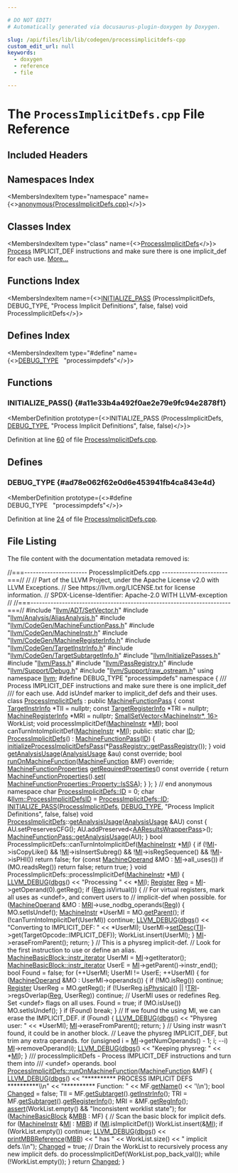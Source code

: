 ```yaml
---

# DO NOT EDIT!
# Automatically generated via docusaurus-plugin-doxygen by Doxygen.

slug: /api/files/lib/lib/codegen/processimplicitdefs-cpp
custom_edit_url: null
keywords:
  - doxygen
  - reference
  - file

---
```





# The `ProcessImplicitDefs.cpp` File Reference

<DoxygenPage pluginConfig={pluginConfig}>



## Included Headers

<IncludesList>
<IncludesListItem
  filePath="llvm/ADT/SetVector.h"
  permalink="/docs/api/files/include/include/llvm/include/llvm/adt/setvector-h"
  isLocal="true" />
<IncludesListItem
  filePath="llvm/Analysis/AliasAnalysis.h"
  permalink="/docs/api/files/include/include/llvm/include/llvm/analysis/aliasanalysis-h"
  isLocal="true" />
<IncludesListItem
  filePath="llvm/CodeGen/MachineFunctionPass.h"
  permalink="/docs/api/files/include/include/llvm/include/llvm/codegen/machinefunctionpass-h"
  isLocal="true" />
<IncludesListItem
  filePath="llvm/CodeGen/MachineInstr.h"
  permalink="/docs/api/files/include/include/llvm/include/llvm/codegen/machineinstr-h"
  isLocal="true" />
<IncludesListItem
  filePath="llvm/CodeGen/MachineRegisterInfo.h"
  permalink="/docs/api/files/include/include/llvm/include/llvm/codegen/machineregisterinfo-h"
  isLocal="true" />
<IncludesListItem
  filePath="llvm/CodeGen/TargetInstrInfo.h"
  permalink="/docs/api/files/include/include/llvm/include/llvm/codegen/targetinstrinfo-h"
  isLocal="true" />
<IncludesListItem
  filePath="llvm/CodeGen/TargetSubtargetInfo.h"
  permalink="/docs/api/files/include/include/llvm/include/llvm/codegen/targetsubtargetinfo-h"
  isLocal="true" />
<IncludesListItem
  filePath="llvm/InitializePasses.h"
  permalink="/docs/api/files/include/include/llvm/initializepasses-h"
  isLocal="true" />
<IncludesListItem
  filePath="llvm/Pass.h"
  permalink="/docs/api/files/include/include/llvm/pass-h"
  isLocal="true" />
<IncludesListItem
  filePath="llvm/PassRegistry.h"
  permalink="/docs/api/files/include/include/llvm/passregistry-h"
  isLocal="true" />
<IncludesListItem
  filePath="llvm/Support/Debug.h"
  permalink="/docs/api/files/include/include/llvm/include/llvm/support/debug-h"
  isLocal="true" />
<IncludesListItem
  filePath="llvm/Support/raw_ostream.h"
  permalink="/docs/api/files/include/include/llvm/include/llvm/support/raw-ostream-h"
  isLocal="true" />
</IncludesList>

## Namespaces Index

<MembersIndex>

<MembersIndexItem
  type="namespace"
  name={<><a href="/docs/api/namespaces/anonymous-processimplicitdefs-cpp-">anonymous&#123;ProcessImplicitDefs.cpp&#125;</a></>}>
</MembersIndexItem>

</MembersIndex>

## Classes Index

<MembersIndex>

<MembersIndexItem
  type="class"
  name={<><a href="/docs/api/classes/anonymous-namespace-processimplicitdefs-cpp-/processimplicitdefs">ProcessImplicitDefs</a></>}>
<a href="/docs/api/classes/llvm/sys/process">Process</a> IMPLICIT&#95;DEF instructions and make sure there is one implicit&#95;def for each use. <a href="/docs/api/classes/anonymous-namespace-processimplicitdefs-cpp-/processimplicitdefs/#details">More...</a>
</MembersIndexItem>

</MembersIndex>

## Functions Index

<MembersIndex>

<MembersIndexItem
  name={<><a href="#a11e33b4a492f0ae2e79e9fc94e2878f1">INITIALIZE&#95;PASS</a> (ProcessImplicitDefs, DEBUG&#95;TYPE, &quot;Process Implicit Definitions&quot;, false, false) void ProcessImplicitDefs</>}>
</MembersIndexItem>

</MembersIndex>

## Defines Index

<MembersIndex>

<MembersIndexItem
  type="#define"
  name={<><a href="#ad78e062f62e0d6e453941fb4ca843e4d">DEBUG&#95;TYPE</a>&nbsp;&nbsp;&nbsp;&quot;processimpdefs&quot;</>}>
</MembersIndexItem>

</MembersIndex>


<SectionDefinition>

## Functions

### INITIALIZE&#95;PASS() {#a11e33b4a492f0ae2e79e9fc94e2878f1}

<MemberDefinition
  prototype={<>INITIALIZE&#95;PASS (ProcessImplicitDefs, <a href="/docs/api/files/include/include/llvm/include/llvm/adt/genericcycleimpl-h/#ad78e062f62e0d6e453941fb4ca843e4d">DEBUG&#95;TYPE</a>, &quot;Process Implicit Definitions&quot;, false, false)</>}>

Definition at line <a href="#l00060">60</a> of file <a href="/docs/api/files/lib/lib/codegen/processimplicitdefs-cpp">ProcessImplicitDefs.cpp</a>.
</MemberDefinition>

</SectionDefinition>

<SectionDefinition>

## Defines

### DEBUG&#95;TYPE {#ad78e062f62e0d6e453941fb4ca843e4d}

<MemberDefinition
  prototype={<>#define DEBUG&#95;TYPE&nbsp;&nbsp;&nbsp;&quot;processimpdefs&quot;</>}>

Definition at line <a href="#l00024">24</a> of file <a href="/docs/api/files/lib/lib/codegen/processimplicitdefs-cpp">ProcessImplicitDefs.cpp</a>.
</MemberDefinition>

</SectionDefinition>

## File Listing

The file content with the documentation metadata removed is:

<ProgramListing>

<Link id="l00001" /><CodeLine lineNumber="1"><Highlight kind="comment">//===---------------------- ProcessImplicitDefs.cpp -----------------------===//</Highlight><Highlight kind="normal"></Highlight></CodeLine>
<Link id="l00002" /><CodeLine lineNumber="2"><Highlight kind="normal"></Highlight><Highlight kind="comment">//</Highlight><Highlight kind="normal"></Highlight></CodeLine>
<Link id="l00003" /><CodeLine lineNumber="3"><Highlight kind="normal"></Highlight><Highlight kind="comment">// Part of the LLVM Project, under the Apache License v2.0 with LLVM Exceptions.</Highlight><Highlight kind="normal"></Highlight></CodeLine>
<Link id="l00004" /><CodeLine lineNumber="4"><Highlight kind="normal"></Highlight><Highlight kind="comment">// See https://llvm.org/LICENSE.txt for license information.</Highlight><Highlight kind="normal"></Highlight></CodeLine>
<Link id="l00005" /><CodeLine lineNumber="5"><Highlight kind="normal"></Highlight><Highlight kind="comment">// SPDX-License-Identifier: Apache-2.0 WITH LLVM-exception</Highlight><Highlight kind="normal"></Highlight></CodeLine>
<Link id="l00006" /><CodeLine lineNumber="6"><Highlight kind="normal"></Highlight><Highlight kind="comment">//</Highlight><Highlight kind="normal"></Highlight></CodeLine>
<Link id="l00007" /><CodeLine lineNumber="7"><Highlight kind="normal"></Highlight><Highlight kind="comment">//===----------------------------------------------------------------------===//</Highlight><Highlight kind="normal"></Highlight></CodeLine>
<Link id="l00008" /><CodeLine lineNumber="8"><Highlight kind="normal"></Highlight></CodeLine>
<Link id="l00009" /><CodeLine lineNumber="9"><Highlight kind="normal"></Highlight><Highlight kind="preprocessor">#include &quot;<a href="/docs/api/files/include/include/llvm/include/llvm/adt/setvector-h">llvm/ADT/SetVector.h</a>&quot;</Highlight><Highlight kind="normal"></Highlight></CodeLine>
<Link id="l00010" /><CodeLine lineNumber="10"><Highlight kind="normal"></Highlight><Highlight kind="preprocessor">#include &quot;<a href="/docs/api/files/include/include/llvm/include/llvm/analysis/aliasanalysis-h">llvm/Analysis/AliasAnalysis.h</a>&quot;</Highlight><Highlight kind="normal"></Highlight></CodeLine>
<Link id="l00011" /><CodeLine lineNumber="11"><Highlight kind="normal"></Highlight><Highlight kind="preprocessor">#include &quot;<a href="/docs/api/files/include/include/llvm/include/llvm/codegen/machinefunctionpass-h">llvm/CodeGen/MachineFunctionPass.h</a>&quot;</Highlight><Highlight kind="normal"></Highlight></CodeLine>
<Link id="l00012" /><CodeLine lineNumber="12"><Highlight kind="normal"></Highlight><Highlight kind="preprocessor">#include &quot;<a href="/docs/api/files/include/include/llvm/include/llvm/codegen/machineinstr-h">llvm/CodeGen/MachineInstr.h</a>&quot;</Highlight><Highlight kind="normal"></Highlight></CodeLine>
<Link id="l00013" /><CodeLine lineNumber="13"><Highlight kind="normal"></Highlight><Highlight kind="preprocessor">#include &quot;<a href="/docs/api/files/include/include/llvm/include/llvm/codegen/machineregisterinfo-h">llvm/CodeGen/MachineRegisterInfo.h</a>&quot;</Highlight><Highlight kind="normal"></Highlight></CodeLine>
<Link id="l00014" /><CodeLine lineNumber="14"><Highlight kind="normal"></Highlight><Highlight kind="preprocessor">#include &quot;<a href="/docs/api/files/include/include/llvm/include/llvm/codegen/targetinstrinfo-h">llvm/CodeGen/TargetInstrInfo.h</a>&quot;</Highlight><Highlight kind="normal"></Highlight></CodeLine>
<Link id="l00015" /><CodeLine lineNumber="15"><Highlight kind="normal"></Highlight><Highlight kind="preprocessor">#include &quot;<a href="/docs/api/files/include/include/llvm/include/llvm/codegen/targetsubtargetinfo-h">llvm/CodeGen/TargetSubtargetInfo.h</a>&quot;</Highlight><Highlight kind="normal"></Highlight></CodeLine>
<Link id="l00016" /><CodeLine lineNumber="16"><Highlight kind="normal"></Highlight><Highlight kind="preprocessor">#include &quot;<a href="/docs/api/files/include/include/llvm/initializepasses-h">llvm/InitializePasses.h</a>&quot;</Highlight><Highlight kind="normal"></Highlight></CodeLine>
<Link id="l00017" /><CodeLine lineNumber="17"><Highlight kind="normal"></Highlight><Highlight kind="preprocessor">#include &quot;<a href="/docs/api/files/include/include/llvm/pass-h">llvm/Pass.h</a>&quot;</Highlight><Highlight kind="normal"></Highlight></CodeLine>
<Link id="l00018" /><CodeLine lineNumber="18"><Highlight kind="normal"></Highlight><Highlight kind="preprocessor">#include &quot;<a href="/docs/api/files/include/include/llvm/passregistry-h">llvm/PassRegistry.h</a>&quot;</Highlight><Highlight kind="normal"></Highlight></CodeLine>
<Link id="l00019" /><CodeLine lineNumber="19"><Highlight kind="normal"></Highlight><Highlight kind="preprocessor">#include &quot;<a href="/docs/api/files/include/include/llvm/include/llvm/support/debug-h">llvm/Support/Debug.h</a>&quot;</Highlight><Highlight kind="normal"></Highlight></CodeLine>
<Link id="l00020" /><CodeLine lineNumber="20"><Highlight kind="normal"></Highlight><Highlight kind="preprocessor">#include &quot;<a href="/docs/api/files/include/include/llvm/include/llvm/support/raw-ostream-h">llvm/Support/raw&#95;ostream.h</a>&quot;</Highlight><Highlight kind="normal"></Highlight></CodeLine>
<Link id="l00021" /><CodeLine lineNumber="21"><Highlight kind="normal"></Highlight></CodeLine>
<Link id="l00022" /><CodeLine lineNumber="22"><Highlight kind="normal"></Highlight><Highlight kind="keyword">using namespace </Highlight><Highlight kind="normal"><a href="/docs/api/namespaces/llvm">llvm</a>;</Highlight></CodeLine>
<Link id="l00023" /><CodeLine lineNumber="23"><Highlight kind="normal"></Highlight></CodeLine>
<Link id="l00024" /><CodeLine lineNumber="24" lineLink="#ad78e062f62e0d6e453941fb4ca843e4d"><Highlight kind="normal"></Highlight><Highlight kind="preprocessor">#define DEBUG&#95;TYPE &quot;processimpdefs&quot;</Highlight><Highlight kind="normal"></Highlight></CodeLine>
<Link id="l00025" /><CodeLine lineNumber="25"><Highlight kind="normal"></Highlight></CodeLine>
<Link id="l00026" /><CodeLine lineNumber="26" lineLink="/docs/api/namespaces/anonymous-processimplicitdefs-cpp-"><Highlight kind="normal"></Highlight><Highlight kind="keyword">namespace </Highlight><Highlight kind="normal">&#123;</Highlight><Highlight kind="comment"></Highlight></CodeLine>
<Link id="l00027" /><CodeLine lineNumber="27"><Highlight kind="comment">/// Process IMPLICIT&#95;DEF instructions and make sure there is one implicit&#95;def</Highlight></CodeLine>
<Link id="l00028" /><CodeLine lineNumber="28"><Highlight kind="comment">/// for each use. Add isUndef marker to implicit&#95;def defs and their uses.</Highlight><Highlight kind="normal"></Highlight></CodeLine>
<Link id="l00029" /><CodeLine lineNumber="29" lineLink="/docs/api/classes/anonymous-namespace-processimplicitdefs-cpp-/processimplicitdefs"><Highlight kind="normal"></Highlight><Highlight kind="keyword">class </Highlight><Highlight kind="normal"><a href="/docs/api/classes/anonymous-namespace-processimplicitdefs-cpp-/processimplicitdefs/#ac8009a14f031b7893512b0786c31cbb3">ProcessImplicitDefs</a> : </Highlight><Highlight kind="keyword">public</Highlight><Highlight kind="normal"> <a href="/docs/api/classes/llvm/machinefunctionpass/#a29c81d2386f4a727c6d33413807530c8">MachineFunctionPass</a> &#123;</Highlight></CodeLine>
<Link id="l00030" /><CodeLine lineNumber="30"><Highlight kind="normal">  </Highlight><Highlight kind="keyword">const</Highlight><Highlight kind="normal"> <a href="/docs/api/classes/llvm/targetinstrinfo">TargetInstrInfo</a> &#42;TII = </Highlight><Highlight kind="keyword">nullptr</Highlight><Highlight kind="normal">;</Highlight></CodeLine>
<Link id="l00031" /><CodeLine lineNumber="31"><Highlight kind="normal">  </Highlight><Highlight kind="keyword">const</Highlight><Highlight kind="normal"> <a href="/docs/api/classes/llvm/targetregisterinfo">TargetRegisterInfo</a> &#42;TRI = </Highlight><Highlight kind="keyword">nullptr</Highlight><Highlight kind="normal">;</Highlight></CodeLine>
<Link id="l00032" /><CodeLine lineNumber="32"><Highlight kind="normal">  <a href="/docs/api/classes/llvm/machineregisterinfo">MachineRegisterInfo</a> &#42;MRI = </Highlight><Highlight kind="keyword">nullptr</Highlight><Highlight kind="normal">;</Highlight></CodeLine>
<Link id="l00033" /><CodeLine lineNumber="33"><Highlight kind="normal"></Highlight></CodeLine>
<Link id="l00034" /><CodeLine lineNumber="34"><Highlight kind="normal">  <a href="/docs/api/classes/llvm/smallsetvector">SmallSetVector&lt;MachineInstr&#42;, 16&gt;</a> WorkList;</Highlight></CodeLine>
<Link id="l00035" /><CodeLine lineNumber="35"><Highlight kind="normal"></Highlight></CodeLine>
<Link id="l00036" /><CodeLine lineNumber="36"><Highlight kind="normal">  </Highlight><Highlight kind="keywordtype">void</Highlight><Highlight kind="normal"> processImplicitDef(<a href="/docs/api/classes/llvm/machineinstr">MachineInstr</a> &#42;<a href="/docs/api/files/lib/lib/codegen/lib/codegen/globalisel/irtranslator-cpp/#abe44dfdea65b4f7e11e0a608ab708b76">MI</a>);</Highlight></CodeLine>
<Link id="l00037" /><CodeLine lineNumber="37"><Highlight kind="normal">  </Highlight><Highlight kind="keywordtype">bool</Highlight><Highlight kind="normal"> canTurnIntoImplicitDef(<a href="/docs/api/classes/llvm/machineinstr">MachineInstr</a> &#42;<a href="/docs/api/files/lib/lib/codegen/lib/codegen/globalisel/irtranslator-cpp/#abe44dfdea65b4f7e11e0a608ab708b76">MI</a>);</Highlight></CodeLine>
<Link id="l00038" /><CodeLine lineNumber="38"><Highlight kind="normal"></Highlight></CodeLine>
<Link id="l00039" /><CodeLine lineNumber="39"><Highlight kind="normal"></Highlight><Highlight kind="keyword">public</Highlight><Highlight kind="normal">:</Highlight></CodeLine>
<Link id="l00040" /><CodeLine lineNumber="40" lineLink="/docs/api/classes/anonymous-namespace-processimplicitdefs-cpp-/processimplicitdefs/#af183bda15872723cc80583d8c8076624"><Highlight kind="normal">  </Highlight><Highlight kind="keyword">static</Highlight><Highlight kind="normal"> </Highlight><Highlight kind="keywordtype">char</Highlight><Highlight kind="normal"> <a href="/docs/api/classes/anonymous-namespace-processimplicitdefs-cpp-/processimplicitdefs/#af183bda15872723cc80583d8c8076624">ID</a>;</Highlight></CodeLine>
<Link id="l00041" /><CodeLine lineNumber="41"><Highlight kind="normal"></Highlight></CodeLine>
<Link id="l00042" /><CodeLine lineNumber="42" lineLink="/docs/api/classes/anonymous-namespace-processimplicitdefs-cpp-/processimplicitdefs/#ac8009a14f031b7893512b0786c31cbb3"><Highlight kind="normal">  <a href="/docs/api/classes/anonymous-namespace-processimplicitdefs-cpp-/processimplicitdefs/#ac8009a14f031b7893512b0786c31cbb3">ProcessImplicitDefs</a>() : <a href="/docs/api/classes/llvm/machinefunctionpass/#a29c81d2386f4a727c6d33413807530c8">MachineFunctionPass</a>(<a href="/docs/api/classes/anonymous-namespace-processimplicitdefs-cpp-/processimplicitdefs/#af183bda15872723cc80583d8c8076624">ID</a>) &#123;</Highlight></CodeLine>
<Link id="l00043" /><CodeLine lineNumber="43"><Highlight kind="normal">    <a href="/docs/api/namespaces/llvm/#a1bfb767b5f8a3da7be50d9be52bf8736">initializeProcessImplicitDefsPass</a>(&#42;<a href="/docs/api/classes/llvm/passregistry/#a05a729900b76c89e808c6c3094921b2f">PassRegistry::getPassRegistry</a>());</Highlight></CodeLine>
<Link id="l00044" /><CodeLine lineNumber="44"><Highlight kind="normal">  &#125;</Highlight></CodeLine>
<Link id="l00045" /><CodeLine lineNumber="45"><Highlight kind="normal"></Highlight></CodeLine>
<Link id="l00046" /><CodeLine lineNumber="46" lineLink="/docs/api/classes/anonymous-namespace-processimplicitdefs-cpp-/processimplicitdefs/#a4b69980472727d3c85984e8b2cf02f99"><Highlight kind="normal">  </Highlight><Highlight kind="keywordtype">void</Highlight><Highlight kind="normal"> <a href="/docs/api/classes/anonymous-namespace-processimplicitdefs-cpp-/processimplicitdefs/#a4b69980472727d3c85984e8b2cf02f99">getAnalysisUsage</a>(<a href="/docs/api/classes/llvm/analysisusage">AnalysisUsage</a> &amp;au) </Highlight><Highlight kind="keyword">const override</Highlight><Highlight kind="normal">;</Highlight></CodeLine>
<Link id="l00047" /><CodeLine lineNumber="47"><Highlight kind="normal"></Highlight></CodeLine>
<Link id="l00048" /><CodeLine lineNumber="48"><Highlight kind="normal">  </Highlight><Highlight kind="keywordtype">bool</Highlight><Highlight kind="normal"> <a href="/docs/api/classes/anonymous-namespace-processimplicitdefs-cpp-/processimplicitdefs/#a375e242755149e6709f30e1b8f30b0e2">runOnMachineFunction</a>(<a href="/docs/api/classes/llvm/machinefunction">MachineFunction</a> &amp;MF) </Highlight><Highlight kind="keyword">override</Highlight><Highlight kind="normal">;</Highlight></CodeLine>
<Link id="l00049" /><CodeLine lineNumber="49"><Highlight kind="normal"></Highlight></CodeLine>
<Link id="l00050" /><CodeLine lineNumber="50" lineLink="/docs/api/classes/anonymous-namespace-processimplicitdefs-cpp-/processimplicitdefs/#a1401f248633e69bad4858389676799a0"><Highlight kind="normal">  <a href="/docs/api/classes/llvm/machinefunctionproperties">MachineFunctionProperties</a> <a href="/docs/api/classes/anonymous-namespace-processimplicitdefs-cpp-/processimplicitdefs/#a1401f248633e69bad4858389676799a0">getRequiredProperties</a>()</Highlight><Highlight kind="keyword"> const override </Highlight><Highlight kind="normal">&#123;</Highlight></CodeLine>
<Link id="l00051" /><CodeLine lineNumber="51"><Highlight kind="normal">    </Highlight><Highlight kind="keywordflow">return</Highlight><Highlight kind="normal"> <a href="/docs/api/classes/llvm/machinefunctionproperties">MachineFunctionProperties</a>().<a href="/docs/api/classes/llvm/machinefunctionproperties/#aa7780563d7ca260d0ae67d957b56427f">set</a>(</Highlight></CodeLine>
<Link id="l00052" /><CodeLine lineNumber="52"><Highlight kind="normal">        <a href="/docs/api/classes/llvm/machinefunctionproperties/#ad85237c6c667e4713efe8921e9c32ac1a4fc3b812627e58da17a703f73013db96">MachineFunctionProperties::Property::IsSSA</a>);</Highlight></CodeLine>
<Link id="l00053" /><CodeLine lineNumber="53"><Highlight kind="normal">  &#125;</Highlight></CodeLine>
<Link id="l00054" /><CodeLine lineNumber="54"><Highlight kind="normal">&#125;;</Highlight></CodeLine>
<Link id="l00055" /><CodeLine lineNumber="55"><Highlight kind="normal">&#125; </Highlight><Highlight kind="comment">// end anonymous namespace</Highlight><Highlight kind="normal"></Highlight></CodeLine>
<Link id="l00056" /><CodeLine lineNumber="56"><Highlight kind="normal"></Highlight></CodeLine>
<Link id="l00057" /><CodeLine lineNumber="57"><Highlight kind="normal"></Highlight><Highlight kind="keywordtype">char</Highlight><Highlight kind="normal"> <a href="/docs/api/classes/anonymous-namespace-processimplicitdefs-cpp-/processimplicitdefs/#af183bda15872723cc80583d8c8076624">ProcessImplicitDefs::ID</a> = 0;</Highlight></CodeLine>
<Link id="l00058" /><CodeLine lineNumber="58" lineLink="/docs/api/namespaces/llvm/#aa38acb33ffcc1e45797c032c78e27b4b"><Highlight kind="normal"></Highlight><Highlight kind="keywordtype">char</Highlight><Highlight kind="normal"> &amp;<a href="/docs/api/namespaces/llvm/#aa38acb33ffcc1e45797c032c78e27b4b">llvm::ProcessImplicitDefsID</a> = <a href="/docs/api/classes/anonymous-namespace-processimplicitdefs-cpp-/processimplicitdefs/#af183bda15872723cc80583d8c8076624">ProcessImplicitDefs::ID</a>;</Highlight></CodeLine>
<Link id="l00059" /><CodeLine lineNumber="59"><Highlight kind="normal"></Highlight></CodeLine>
<Link id="l00060" /><CodeLine lineNumber="60" lineLink="#a11e33b4a492f0ae2e79e9fc94e2878f1"><Highlight kind="normal"><a href="/docs/api/files/include/include/llvm/passsupport-h/#af807c9595d50b45c0008924c4679c85c">INITIALIZE&#95;PASS</a>(<a href="/docs/api/classes/anonymous-namespace-processimplicitdefs-cpp-/processimplicitdefs/#ac8009a14f031b7893512b0786c31cbb3">ProcessImplicitDefs</a>, <a href="/docs/api/files/include/include/llvm/include/llvm/adt/genericcycleimpl-h/#ad78e062f62e0d6e453941fb4ca843e4d">DEBUG&#95;TYPE</a>,</Highlight></CodeLine>
<Link id="l00061" /><CodeLine lineNumber="61"><Highlight kind="normal">                </Highlight><Highlight kind="stringliteral">&quot;Process Implicit Definitions&quot;</Highlight><Highlight kind="normal">, </Highlight><Highlight kind="keyword">false</Highlight><Highlight kind="normal">, </Highlight><Highlight kind="keyword">false</Highlight><Highlight kind="normal">)</Highlight></CodeLine>
<Link id="l00062" /><CodeLine lineNumber="62"><Highlight kind="normal"></Highlight></CodeLine>
<Link id="l00063" /><CodeLine lineNumber="63"><Highlight kind="normal">void <a href="/docs/api/classes/anonymous-namespace-processimplicitdefs-cpp-/processimplicitdefs/#ac8009a14f031b7893512b0786c31cbb3">ProcessImplicitDefs</a>::<a href="/docs/api/classes/anonymous-namespace-processimplicitdefs-cpp-/processimplicitdefs/#a4b69980472727d3c85984e8b2cf02f99">getAnalysisUsage</a>(<a href="/docs/api/classes/llvm/analysisusage">AnalysisUsage</a> &amp;AU)</Highlight><Highlight kind="keyword"> const </Highlight><Highlight kind="normal">&#123;</Highlight></CodeLine>
<Link id="l00064" /><CodeLine lineNumber="64"><Highlight kind="normal">  AU.setPreservesCFG();</Highlight></CodeLine>
<Link id="l00065" /><CodeLine lineNumber="65"><Highlight kind="normal">  AU.addPreserved&lt;<a href="/docs/api/classes/llvm/aaresultswrapperpass">AAResultsWrapperPass</a>&gt;();</Highlight></CodeLine>
<Link id="l00066" /><CodeLine lineNumber="66"><Highlight kind="normal">  <a href="/docs/api/classes/llvm/machinefunctionpass/#a864fd57b4304ef933b3281d0ef85a88e">MachineFunctionPass::getAnalysisUsage</a>(AU);</Highlight></CodeLine>
<Link id="l00067" /><CodeLine lineNumber="67"><Highlight kind="normal">&#125;</Highlight></CodeLine>
<Link id="l00068" /><CodeLine lineNumber="68"><Highlight kind="normal"></Highlight></CodeLine>
<Link id="l00069" /><CodeLine lineNumber="69"><Highlight kind="normal"></Highlight><Highlight kind="keywordtype">bool</Highlight><Highlight kind="normal"> ProcessImplicitDefs::canTurnIntoImplicitDef(<a href="/docs/api/classes/llvm/machineinstr">MachineInstr</a> &#42;<a href="/docs/api/files/lib/lib/codegen/lib/codegen/globalisel/irtranslator-cpp/#abe44dfdea65b4f7e11e0a608ab708b76">MI</a>) &#123;</Highlight></CodeLine>
<Link id="l00070" /><CodeLine lineNumber="70"><Highlight kind="normal">  </Highlight><Highlight kind="keywordflow">if</Highlight><Highlight kind="normal"> (!<a href="/docs/api/files/lib/lib/codegen/lib/codegen/globalisel/irtranslator-cpp/#abe44dfdea65b4f7e11e0a608ab708b76">MI</a>-&gt;isCopyLike() &amp;&amp;</Highlight></CodeLine>
<Link id="l00071" /><CodeLine lineNumber="71"><Highlight kind="normal">      !<a href="/docs/api/files/lib/lib/codegen/lib/codegen/globalisel/irtranslator-cpp/#abe44dfdea65b4f7e11e0a608ab708b76">MI</a>-&gt;isInsertSubreg() &amp;&amp;</Highlight></CodeLine>
<Link id="l00072" /><CodeLine lineNumber="72"><Highlight kind="normal">      !<a href="/docs/api/files/lib/lib/codegen/lib/codegen/globalisel/irtranslator-cpp/#abe44dfdea65b4f7e11e0a608ab708b76">MI</a>-&gt;isRegSequence() &amp;&amp;</Highlight></CodeLine>
<Link id="l00073" /><CodeLine lineNumber="73"><Highlight kind="normal">      !<a href="/docs/api/files/lib/lib/codegen/lib/codegen/globalisel/irtranslator-cpp/#abe44dfdea65b4f7e11e0a608ab708b76">MI</a>-&gt;isPHI())</Highlight></CodeLine>
<Link id="l00074" /><CodeLine lineNumber="74"><Highlight kind="normal">    </Highlight><Highlight kind="keywordflow">return</Highlight><Highlight kind="normal"> </Highlight><Highlight kind="keyword">false</Highlight><Highlight kind="normal">;</Highlight></CodeLine>
<Link id="l00075" /><CodeLine lineNumber="75"><Highlight kind="normal">  </Highlight><Highlight kind="keywordflow">for</Highlight><Highlight kind="normal"> (</Highlight><Highlight kind="keyword">const</Highlight><Highlight kind="normal"> <a href="/docs/api/classes/llvm/machineoperand">MachineOperand</a> &amp;MO : <a href="/docs/api/files/lib/lib/codegen/lib/codegen/globalisel/irtranslator-cpp/#abe44dfdea65b4f7e11e0a608ab708b76">MI</a>-&gt;all&#95;uses())</Highlight></CodeLine>
<Link id="l00076" /><CodeLine lineNumber="76"><Highlight kind="normal">    </Highlight><Highlight kind="keywordflow">if</Highlight><Highlight kind="normal"> (MO.readsReg())</Highlight></CodeLine>
<Link id="l00077" /><CodeLine lineNumber="77"><Highlight kind="normal">      </Highlight><Highlight kind="keywordflow">return</Highlight><Highlight kind="normal"> </Highlight><Highlight kind="keyword">false</Highlight><Highlight kind="normal">;</Highlight></CodeLine>
<Link id="l00078" /><CodeLine lineNumber="78"><Highlight kind="normal">  </Highlight><Highlight kind="keywordflow">return</Highlight><Highlight kind="normal"> </Highlight><Highlight kind="keyword">true</Highlight><Highlight kind="normal">;</Highlight></CodeLine>
<Link id="l00079" /><CodeLine lineNumber="79"><Highlight kind="normal">&#125;</Highlight></CodeLine>
<Link id="l00080" /><CodeLine lineNumber="80"><Highlight kind="normal"></Highlight></CodeLine>
<Link id="l00081" /><CodeLine lineNumber="81"><Highlight kind="normal"></Highlight><Highlight kind="keywordtype">void</Highlight><Highlight kind="normal"> ProcessImplicitDefs::processImplicitDef(<a href="/docs/api/classes/llvm/machineinstr">MachineInstr</a> &#42;<a href="/docs/api/files/lib/lib/codegen/lib/codegen/globalisel/irtranslator-cpp/#abe44dfdea65b4f7e11e0a608ab708b76">MI</a>) &#123;</Highlight></CodeLine>
<Link id="l00082" /><CodeLine lineNumber="82"><Highlight kind="normal">  <a href="/docs/api/files/include/include/llvm/include/llvm/support/debug-h/#a196897517069dda1bdb549e24468f7d7">LLVM&#95;DEBUG</a>(<a href="/docs/api/namespaces/llvm/#a7c46c742c31be54870e2038048e6b391">dbgs</a>() &lt;&lt; </Highlight><Highlight kind="stringliteral">&quot;Processing &quot;</Highlight><Highlight kind="normal"> &lt;&lt; &#42;<a href="/docs/api/files/lib/lib/codegen/lib/codegen/globalisel/irtranslator-cpp/#abe44dfdea65b4f7e11e0a608ab708b76">MI</a>);</Highlight></CodeLine>
<Link id="l00083" /><CodeLine lineNumber="83"><Highlight kind="normal">  <a href="/docs/api/classes/llvm/register">Register</a> <a href="/docs/api/files/lib/lib/codegen/machinesink-cpp/#a359e1ff26f6d466d927a61aae45b05c3">Reg</a> = <a href="/docs/api/files/lib/lib/codegen/lib/codegen/globalisel/irtranslator-cpp/#abe44dfdea65b4f7e11e0a608ab708b76">MI</a>-&gt;getOperand(0).getReg();</Highlight></CodeLine>
<Link id="l00084" /><CodeLine lineNumber="84"><Highlight kind="normal"></Highlight></CodeLine>
<Link id="l00085" /><CodeLine lineNumber="85"><Highlight kind="normal">  </Highlight><Highlight kind="keywordflow">if</Highlight><Highlight kind="normal"> (<a href="/docs/api/files/lib/lib/codegen/machinesink-cpp/#a359e1ff26f6d466d927a61aae45b05c3">Reg</a>.isVirtual()) &#123;</Highlight></CodeLine>
<Link id="l00086" /><CodeLine lineNumber="86"><Highlight kind="normal">    </Highlight><Highlight kind="comment">// For virtual registers, mark all uses as &lt;undef&gt;, and convert users to</Highlight><Highlight kind="normal"></Highlight></CodeLine>
<Link id="l00087" /><CodeLine lineNumber="87"><Highlight kind="normal">    </Highlight><Highlight kind="comment">// implicit-def when possible.</Highlight><Highlight kind="normal"></Highlight></CodeLine>
<Link id="l00088" /><CodeLine lineNumber="88"><Highlight kind="normal">    </Highlight><Highlight kind="keywordflow">for</Highlight><Highlight kind="normal"> (<a href="/docs/api/classes/llvm/machineoperand">MachineOperand</a> &amp;MO : <a href="/docs/api/files/lib/lib/target/lib/target/aarch64/aarch64advsimdscalarpass-cpp/#aacd2ab195054a3e6a74bfbb9d5d571c8">MRI</a>-&gt;use&#95;nodbg&#95;operands(<a href="/docs/api/files/lib/lib/codegen/machinesink-cpp/#a359e1ff26f6d466d927a61aae45b05c3">Reg</a>)) &#123;</Highlight></CodeLine>
<Link id="l00089" /><CodeLine lineNumber="89"><Highlight kind="normal">      MO.setIsUndef();</Highlight></CodeLine>
<Link id="l00090" /><CodeLine lineNumber="90"><Highlight kind="normal">      <a href="/docs/api/classes/llvm/machineinstr">MachineInstr</a> &#42;UserMI = MO.<a href="/docs/api/classes/llvm/machineinstr/#a1e855100f407ca4be098d0050be403b0">getParent</a>();</Highlight></CodeLine>
<Link id="l00091" /><CodeLine lineNumber="91"><Highlight kind="normal">      </Highlight><Highlight kind="keywordflow">if</Highlight><Highlight kind="normal"> (!canTurnIntoImplicitDef(UserMI))</Highlight></CodeLine>
<Link id="l00092" /><CodeLine lineNumber="92"><Highlight kind="normal">        </Highlight><Highlight kind="keywordflow">continue</Highlight><Highlight kind="normal">;</Highlight></CodeLine>
<Link id="l00093" /><CodeLine lineNumber="93"><Highlight kind="normal">      <a href="/docs/api/files/include/include/llvm/include/llvm/support/debug-h/#a196897517069dda1bdb549e24468f7d7">LLVM&#95;DEBUG</a>(<a href="/docs/api/namespaces/llvm/#a7c46c742c31be54870e2038048e6b391">dbgs</a>() &lt;&lt; </Highlight><Highlight kind="stringliteral">&quot;Converting to IMPLICIT&#95;DEF: &quot;</Highlight><Highlight kind="normal"> &lt;&lt; &#42;UserMI);</Highlight></CodeLine>
<Link id="l00094" /><CodeLine lineNumber="94"><Highlight kind="normal">      UserMI-&gt;<a href="/docs/api/classes/llvm/machineinstr/#a9117508fb00fda14207e7f968389544c">setDesc</a>(<a href="/docs/api/files/lib/lib/target/lib/target/hexagon/hexagoncopytocombine-cpp/#a1d40004718218dbdf06b496766299101">TII</a>-&gt;get(TargetOpcode::IMPLICIT&#95;DEF));</Highlight></CodeLine>
<Link id="l00095" /><CodeLine lineNumber="95"><Highlight kind="normal">      WorkList.insert(UserMI);</Highlight></CodeLine>
<Link id="l00096" /><CodeLine lineNumber="96"><Highlight kind="normal">    &#125;</Highlight></CodeLine>
<Link id="l00097" /><CodeLine lineNumber="97"><Highlight kind="normal">    <a href="/docs/api/files/lib/lib/codegen/lib/codegen/globalisel/irtranslator-cpp/#abe44dfdea65b4f7e11e0a608ab708b76">MI</a>-&gt;eraseFromParent();</Highlight></CodeLine>
<Link id="l00098" /><CodeLine lineNumber="98"><Highlight kind="normal">    </Highlight><Highlight kind="keywordflow">return</Highlight><Highlight kind="normal">;</Highlight></CodeLine>
<Link id="l00099" /><CodeLine lineNumber="99"><Highlight kind="normal">  &#125;</Highlight></CodeLine>
<Link id="l00100" /><CodeLine lineNumber="100"><Highlight kind="normal"></Highlight></CodeLine>
<Link id="l00101" /><CodeLine lineNumber="101"><Highlight kind="normal">  </Highlight><Highlight kind="comment">// This is a physreg implicit-def.</Highlight><Highlight kind="normal"></Highlight></CodeLine>
<Link id="l00102" /><CodeLine lineNumber="102"><Highlight kind="normal">  </Highlight><Highlight kind="comment">// Look for the first instruction to use or define an alias.</Highlight><Highlight kind="normal"></Highlight></CodeLine>
<Link id="l00103" /><CodeLine lineNumber="103"><Highlight kind="normal">  <a href="/docs/api/classes/llvm/machinebasicblock/#ab6395548cae73865213e279ae461db54">MachineBasicBlock::instr&#95;iterator</a> UserMI = <a href="/docs/api/files/lib/lib/codegen/lib/codegen/globalisel/irtranslator-cpp/#abe44dfdea65b4f7e11e0a608ab708b76">MI</a>-&gt;getIterator();</Highlight></CodeLine>
<Link id="l00104" /><CodeLine lineNumber="104"><Highlight kind="normal">  <a href="/docs/api/classes/llvm/machinebasicblock/#ab6395548cae73865213e279ae461db54">MachineBasicBlock::instr&#95;iterator</a> UserE = <a href="/docs/api/files/lib/lib/codegen/lib/codegen/globalisel/irtranslator-cpp/#abe44dfdea65b4f7e11e0a608ab708b76">MI</a>-&gt;getParent()-&gt;instr&#95;end();</Highlight></CodeLine>
<Link id="l00105" /><CodeLine lineNumber="105"><Highlight kind="normal">  </Highlight><Highlight kind="keywordtype">bool</Highlight><Highlight kind="normal"> Found = </Highlight><Highlight kind="keyword">false</Highlight><Highlight kind="normal">;</Highlight></CodeLine>
<Link id="l00106" /><CodeLine lineNumber="106"><Highlight kind="normal">  </Highlight><Highlight kind="keywordflow">for</Highlight><Highlight kind="normal"> (++UserMI; UserMI != UserE; ++UserMI) &#123;</Highlight></CodeLine>
<Link id="l00107" /><CodeLine lineNumber="107"><Highlight kind="normal">    </Highlight><Highlight kind="keywordflow">for</Highlight><Highlight kind="normal"> (<a href="/docs/api/classes/llvm/machineoperand">MachineOperand</a> &amp;MO : UserMI-&gt;operands()) &#123;</Highlight></CodeLine>
<Link id="l00108" /><CodeLine lineNumber="108"><Highlight kind="normal">      </Highlight><Highlight kind="keywordflow">if</Highlight><Highlight kind="normal"> (!MO.isReg())</Highlight></CodeLine>
<Link id="l00109" /><CodeLine lineNumber="109"><Highlight kind="normal">        </Highlight><Highlight kind="keywordflow">continue</Highlight><Highlight kind="normal">;</Highlight></CodeLine>
<Link id="l00110" /><CodeLine lineNumber="110"><Highlight kind="normal">      <a href="/docs/api/classes/llvm/register">Register</a> UserReg = MO.getReg();</Highlight></CodeLine>
<Link id="l00111" /><CodeLine lineNumber="111"><Highlight kind="normal">      </Highlight><Highlight kind="keywordflow">if</Highlight><Highlight kind="normal"> (!UserReg.<a href="/docs/api/classes/llvm/register/#affdbf5b92ed7e01352e2f39466efbe21">isPhysical</a>() || !<a href="/docs/api/files/lib/lib/codegen/machinesink-cpp/#a0f36ed1bc17fc1aa97fe291c439a0698">TRI</a>-&gt;regsOverlap(<a href="/docs/api/files/lib/lib/codegen/machinesink-cpp/#a359e1ff26f6d466d927a61aae45b05c3">Reg</a>, UserReg))</Highlight></CodeLine>
<Link id="l00112" /><CodeLine lineNumber="112"><Highlight kind="normal">        </Highlight><Highlight kind="keywordflow">continue</Highlight><Highlight kind="normal">;</Highlight></CodeLine>
<Link id="l00113" /><CodeLine lineNumber="113"><Highlight kind="normal">      </Highlight><Highlight kind="comment">// UserMI uses or redefines Reg. Set &lt;undef&gt; flags on all uses.</Highlight><Highlight kind="normal"></Highlight></CodeLine>
<Link id="l00114" /><CodeLine lineNumber="114"><Highlight kind="normal">      Found = </Highlight><Highlight kind="keyword">true</Highlight><Highlight kind="normal">;</Highlight></CodeLine>
<Link id="l00115" /><CodeLine lineNumber="115"><Highlight kind="normal">      </Highlight><Highlight kind="keywordflow">if</Highlight><Highlight kind="normal"> (MO.isUse())</Highlight></CodeLine>
<Link id="l00116" /><CodeLine lineNumber="116"><Highlight kind="normal">        MO.setIsUndef();</Highlight></CodeLine>
<Link id="l00117" /><CodeLine lineNumber="117"><Highlight kind="normal">    &#125;</Highlight></CodeLine>
<Link id="l00118" /><CodeLine lineNumber="118"><Highlight kind="normal">    </Highlight><Highlight kind="keywordflow">if</Highlight><Highlight kind="normal"> (Found)</Highlight></CodeLine>
<Link id="l00119" /><CodeLine lineNumber="119"><Highlight kind="normal">      </Highlight><Highlight kind="keywordflow">break</Highlight><Highlight kind="normal">;</Highlight></CodeLine>
<Link id="l00120" /><CodeLine lineNumber="120"><Highlight kind="normal">  &#125;</Highlight></CodeLine>
<Link id="l00121" /><CodeLine lineNumber="121"><Highlight kind="normal"></Highlight></CodeLine>
<Link id="l00122" /><CodeLine lineNumber="122"><Highlight kind="normal">  </Highlight><Highlight kind="comment">// If we found the using MI, we can erase the IMPLICIT&#95;DEF.</Highlight><Highlight kind="normal"></Highlight></CodeLine>
<Link id="l00123" /><CodeLine lineNumber="123"><Highlight kind="normal">  </Highlight><Highlight kind="keywordflow">if</Highlight><Highlight kind="normal"> (Found) &#123;</Highlight></CodeLine>
<Link id="l00124" /><CodeLine lineNumber="124"><Highlight kind="normal">    <a href="/docs/api/files/include/include/llvm/include/llvm/support/debug-h/#a196897517069dda1bdb549e24468f7d7">LLVM&#95;DEBUG</a>(<a href="/docs/api/namespaces/llvm/#a7c46c742c31be54870e2038048e6b391">dbgs</a>() &lt;&lt; </Highlight><Highlight kind="stringliteral">&quot;Physreg user: &quot;</Highlight><Highlight kind="normal"> &lt;&lt; &#42;UserMI);</Highlight></CodeLine>
<Link id="l00125" /><CodeLine lineNumber="125"><Highlight kind="normal">    <a href="/docs/api/files/lib/lib/codegen/lib/codegen/globalisel/irtranslator-cpp/#abe44dfdea65b4f7e11e0a608ab708b76">MI</a>-&gt;eraseFromParent();</Highlight></CodeLine>
<Link id="l00126" /><CodeLine lineNumber="126"><Highlight kind="normal">    </Highlight><Highlight kind="keywordflow">return</Highlight><Highlight kind="normal">;</Highlight></CodeLine>
<Link id="l00127" /><CodeLine lineNumber="127"><Highlight kind="normal">  &#125;</Highlight></CodeLine>
<Link id="l00128" /><CodeLine lineNumber="128"><Highlight kind="normal"></Highlight></CodeLine>
<Link id="l00129" /><CodeLine lineNumber="129"><Highlight kind="normal">  </Highlight><Highlight kind="comment">// Using instr wasn&#39;t found, it could be in another block.</Highlight><Highlight kind="normal"></Highlight></CodeLine>
<Link id="l00130" /><CodeLine lineNumber="130"><Highlight kind="normal">  </Highlight><Highlight kind="comment">// Leave the physreg IMPLICIT&#95;DEF, but trim any extra operands.</Highlight><Highlight kind="normal"></Highlight></CodeLine>
<Link id="l00131" /><CodeLine lineNumber="131"><Highlight kind="normal">  </Highlight><Highlight kind="keywordflow">for</Highlight><Highlight kind="normal"> (</Highlight><Highlight kind="keywordtype">unsigned</Highlight><Highlight kind="normal"> i = <a href="/docs/api/files/lib/lib/codegen/lib/codegen/globalisel/irtranslator-cpp/#abe44dfdea65b4f7e11e0a608ab708b76">MI</a>-&gt;getNumOperands() - 1; i; --i)</Highlight></CodeLine>
<Link id="l00132" /><CodeLine lineNumber="132"><Highlight kind="normal">    <a href="/docs/api/files/lib/lib/codegen/lib/codegen/globalisel/irtranslator-cpp/#abe44dfdea65b4f7e11e0a608ab708b76">MI</a>-&gt;removeOperand(i);</Highlight></CodeLine>
<Link id="l00133" /><CodeLine lineNumber="133"><Highlight kind="normal">  <a href="/docs/api/files/include/include/llvm/include/llvm/support/debug-h/#a196897517069dda1bdb549e24468f7d7">LLVM&#95;DEBUG</a>(<a href="/docs/api/namespaces/llvm/#a7c46c742c31be54870e2038048e6b391">dbgs</a>() &lt;&lt; </Highlight><Highlight kind="stringliteral">&quot;Keeping physreg: &quot;</Highlight><Highlight kind="normal"> &lt;&lt; &#42;<a href="/docs/api/files/lib/lib/codegen/lib/codegen/globalisel/irtranslator-cpp/#abe44dfdea65b4f7e11e0a608ab708b76">MI</a>);</Highlight></CodeLine>
<Link id="l00134" /><CodeLine lineNumber="134"><Highlight kind="normal">&#125;</Highlight></CodeLine>
<Link id="l00135" /><CodeLine lineNumber="135"><Highlight kind="normal"></Highlight><Highlight kind="comment"></Highlight></CodeLine>
<Link id="l00136" /><CodeLine lineNumber="136"><Highlight kind="comment">/// processImplicitDefs - Process IMPLICIT&#95;DEF instructions and turn them into</Highlight></CodeLine>
<Link id="l00137" /><CodeLine lineNumber="137"><Highlight kind="comment">/// &lt;undef&gt; operands.</Highlight><Highlight kind="normal"></Highlight></CodeLine>
<Link id="l00138" /><CodeLine lineNumber="138" lineLink="/docs/api/classes/anonymous-namespace-processimplicitdefs-cpp-/processimplicitdefs/#a375e242755149e6709f30e1b8f30b0e2"><Highlight kind="normal"></Highlight><Highlight kind="keywordtype">bool</Highlight><Highlight kind="normal"> <a href="/docs/api/classes/anonymous-namespace-processimplicitdefs-cpp-/processimplicitdefs/#a375e242755149e6709f30e1b8f30b0e2">ProcessImplicitDefs::runOnMachineFunction</a>(<a href="/docs/api/classes/llvm/machinefunction">MachineFunction</a> &amp;MF) &#123;</Highlight></CodeLine>
<Link id="l00139" /><CodeLine lineNumber="139"><Highlight kind="normal"></Highlight></CodeLine>
<Link id="l00140" /><CodeLine lineNumber="140"><Highlight kind="normal">  <a href="/docs/api/files/include/include/llvm/include/llvm/support/debug-h/#a196897517069dda1bdb549e24468f7d7">LLVM&#95;DEBUG</a>(<a href="/docs/api/namespaces/llvm/#a7c46c742c31be54870e2038048e6b391">dbgs</a>() &lt;&lt; </Highlight><Highlight kind="stringliteral">&quot;&#42;&#42;&#42;&#42;&#42;&#42;&#42;&#42;&#42;&#42; PROCESS IMPLICIT DEFS &#42;&#42;&#42;&#42;&#42;&#42;&#42;&#42;&#42;&#42;\\n&quot;</Highlight><Highlight kind="normal"></Highlight></CodeLine>
<Link id="l00141" /><CodeLine lineNumber="141"><Highlight kind="normal">                    &lt;&lt; </Highlight><Highlight kind="stringliteral">&quot;&#42;&#42;&#42;&#42;&#42;&#42;&#42;&#42;&#42;&#42; Function: &quot;</Highlight><Highlight kind="normal"> &lt;&lt; MF.<a href="/docs/api/classes/llvm/machinefunction/#a3d142c9e7c066059e15232c56dec9e2e">getName</a>() &lt;&lt; </Highlight><Highlight kind="charliteral">&#39;\\n&#39;</Highlight><Highlight kind="normal">);</Highlight></CodeLine>
<Link id="l00142" /><CodeLine lineNumber="142"><Highlight kind="normal"></Highlight></CodeLine>
<Link id="l00143" /><CodeLine lineNumber="143"><Highlight kind="normal">  </Highlight><Highlight kind="keywordtype">bool</Highlight><Highlight kind="normal"> <a href="/docs/api/groups/arcopt/#gaa57b1a4e6a1c79233913139635169cf1">Changed</a> = </Highlight><Highlight kind="keyword">false</Highlight><Highlight kind="normal">;</Highlight></CodeLine>
<Link id="l00144" /><CodeLine lineNumber="144"><Highlight kind="normal"></Highlight></CodeLine>
<Link id="l00145" /><CodeLine lineNumber="145"><Highlight kind="normal">  TII = MF.<a href="/docs/api/classes/llvm/machinefunction/#a3825368aca2bc1550d173660df4da6a6">getSubtarget</a>().<a href="/docs/api/classes/llvm/targetsubtargetinfo/#acd858ed72f11db9444617740c3622608">getInstrInfo</a>();</Highlight></CodeLine>
<Link id="l00146" /><CodeLine lineNumber="146"><Highlight kind="normal">  TRI = MF.<a href="/docs/api/classes/llvm/machinefunction/#a3825368aca2bc1550d173660df4da6a6">getSubtarget</a>().<a href="/docs/api/classes/llvm/targetsubtargetinfo/#a43c530c830206ecf5ad3359364634c75">getRegisterInfo</a>();</Highlight></CodeLine>
<Link id="l00147" /><CodeLine lineNumber="147"><Highlight kind="normal">  MRI = &amp;MF.<a href="/docs/api/classes/llvm/machinefunction/#a810234b6b3d223b7c74a4253fcc5ea5e">getRegInfo</a>();</Highlight></CodeLine>
<Link id="l00148" /><CodeLine lineNumber="148"><Highlight kind="normal">  <a href="/docs/api/files/lib/lib/target/lib/target/amdgpu/silowercontrolflow-cpp/#a4868c5d81c5ccc98c47aeab6244346a0">assert</a>(WorkList.empty() &amp;&amp; </Highlight><Highlight kind="stringliteral">&quot;Inconsistent worklist state&quot;</Highlight><Highlight kind="normal">);</Highlight></CodeLine>
<Link id="l00149" /><CodeLine lineNumber="149"><Highlight kind="normal"></Highlight></CodeLine>
<Link id="l00150" /><CodeLine lineNumber="150"><Highlight kind="normal">  </Highlight><Highlight kind="keywordflow">for</Highlight><Highlight kind="normal"> (<a href="/docs/api/classes/llvm/machinebasicblock">MachineBasicBlock</a> &amp;<a href="/docs/api/files/lib/lib/target/lib/target/arm/armslshardening-cpp/#a5958512eae2979bd2eb383977996a600">MBB</a> : MF) &#123;</Highlight></CodeLine>
<Link id="l00151" /><CodeLine lineNumber="151"><Highlight kind="normal">    </Highlight><Highlight kind="comment">// Scan the basic block for implicit defs.</Highlight><Highlight kind="normal"></Highlight></CodeLine>
<Link id="l00152" /><CodeLine lineNumber="152"><Highlight kind="normal">    </Highlight><Highlight kind="keywordflow">for</Highlight><Highlight kind="normal"> (<a href="/docs/api/classes/llvm/machineinstr">MachineInstr</a> &amp;<a href="/docs/api/files/lib/lib/codegen/lib/codegen/globalisel/irtranslator-cpp/#abe44dfdea65b4f7e11e0a608ab708b76">MI</a> : <a href="/docs/api/files/lib/lib/target/lib/target/arm/armslshardening-cpp/#a5958512eae2979bd2eb383977996a600">MBB</a>)</Highlight></CodeLine>
<Link id="l00153" /><CodeLine lineNumber="153"><Highlight kind="normal">      </Highlight><Highlight kind="keywordflow">if</Highlight><Highlight kind="normal"> (<a href="/docs/api/files/lib/lib/codegen/lib/codegen/globalisel/irtranslator-cpp/#abe44dfdea65b4f7e11e0a608ab708b76">MI</a>.isImplicitDef())</Highlight></CodeLine>
<Link id="l00154" /><CodeLine lineNumber="154"><Highlight kind="normal">        WorkList.insert(&amp;<a href="/docs/api/files/lib/lib/codegen/lib/codegen/globalisel/irtranslator-cpp/#abe44dfdea65b4f7e11e0a608ab708b76">MI</a>);</Highlight></CodeLine>
<Link id="l00155" /><CodeLine lineNumber="155"><Highlight kind="normal"></Highlight></CodeLine>
<Link id="l00156" /><CodeLine lineNumber="156"><Highlight kind="normal">    </Highlight><Highlight kind="keywordflow">if</Highlight><Highlight kind="normal"> (WorkList.empty())</Highlight></CodeLine>
<Link id="l00157" /><CodeLine lineNumber="157"><Highlight kind="normal">      </Highlight><Highlight kind="keywordflow">continue</Highlight><Highlight kind="normal">;</Highlight></CodeLine>
<Link id="l00158" /><CodeLine lineNumber="158"><Highlight kind="normal"></Highlight></CodeLine>
<Link id="l00159" /><CodeLine lineNumber="159"><Highlight kind="normal">    <a href="/docs/api/files/include/include/llvm/include/llvm/support/debug-h/#a196897517069dda1bdb549e24468f7d7">LLVM&#95;DEBUG</a>(<a href="/docs/api/namespaces/llvm/#a7c46c742c31be54870e2038048e6b391">dbgs</a>() &lt;&lt; <a href="/docs/api/namespaces/llvm/#af7881286e3ea4d7f1c4a63c87c132dac">printMBBReference</a>(<a href="/docs/api/files/lib/lib/target/lib/target/arm/armslshardening-cpp/#a5958512eae2979bd2eb383977996a600">MBB</a>) &lt;&lt; </Highlight><Highlight kind="stringliteral">&quot; has &quot;</Highlight><Highlight kind="normal"> &lt;&lt; WorkList.size()</Highlight></CodeLine>
<Link id="l00160" /><CodeLine lineNumber="160"><Highlight kind="normal">                      &lt;&lt; </Highlight><Highlight kind="stringliteral">&quot; implicit defs.\\n&quot;</Highlight><Highlight kind="normal">);</Highlight></CodeLine>
<Link id="l00161" /><CodeLine lineNumber="161"><Highlight kind="normal">    <a href="/docs/api/groups/arcopt/#gaa57b1a4e6a1c79233913139635169cf1">Changed</a> = </Highlight><Highlight kind="keyword">true</Highlight><Highlight kind="normal">;</Highlight></CodeLine>
<Link id="l00162" /><CodeLine lineNumber="162"><Highlight kind="normal"></Highlight></CodeLine>
<Link id="l00163" /><CodeLine lineNumber="163"><Highlight kind="normal">    </Highlight><Highlight kind="comment">// Drain the WorkList to recursively process any new implicit defs.</Highlight><Highlight kind="normal"></Highlight></CodeLine>
<Link id="l00164" /><CodeLine lineNumber="164"><Highlight kind="normal">    </Highlight><Highlight kind="keywordflow">do</Highlight><Highlight kind="normal"> processImplicitDef(WorkList.pop&#95;back&#95;val());</Highlight></CodeLine>
<Link id="l00165" /><CodeLine lineNumber="165"><Highlight kind="normal">    </Highlight><Highlight kind="keywordflow">while</Highlight><Highlight kind="normal"> (!WorkList.empty());</Highlight></CodeLine>
<Link id="l00166" /><CodeLine lineNumber="166"><Highlight kind="normal">  &#125;</Highlight></CodeLine>
<Link id="l00167" /><CodeLine lineNumber="167"><Highlight kind="normal">  </Highlight><Highlight kind="keywordflow">return</Highlight><Highlight kind="normal"> <a href="/docs/api/groups/arcopt/#gaa57b1a4e6a1c79233913139635169cf1">Changed</a>;</Highlight></CodeLine>
<Link id="l00168" /><CodeLine lineNumber="168"><Highlight kind="normal">&#125;</Highlight></CodeLine>

</ProgramListing>

</DoxygenPage>
